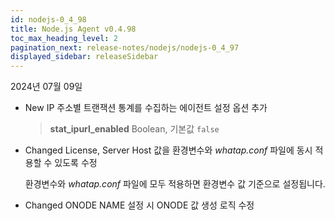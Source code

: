 ```yaml
---
id: nodejs-0_4_98
title: Node.js Agent v0.4.98
toc_max_heading_level: 2
pagination_next: release-notes/nodejs/nodejs-0_4_97
displayed_sidebar: releaseSidebar
---
```


2024년 07월 09일

- <Status>New</Status> IP 주소별 트랜잭션 통계를 수집하는 에이전트 설정 옵션 추가

  > **stat_ipurl_enabled** <span class='type'>Boolean</span>, 기본값 `false`

- <Status>Changed</Status> License, Server Host 값을 환경변수와 *whatap.conf* 파일에 동시 적용할 수 있도록 수정
  
  환경변수와 *whatap.conf* 파일에 모두 적용하면 환경변수 값 기준으로 설정됩니다.

- <Status>Changed</Status> ONODE NAME 설정 시 ONODE 값 생성 로직 수정


<DownloadNode ver="0.4.98" />